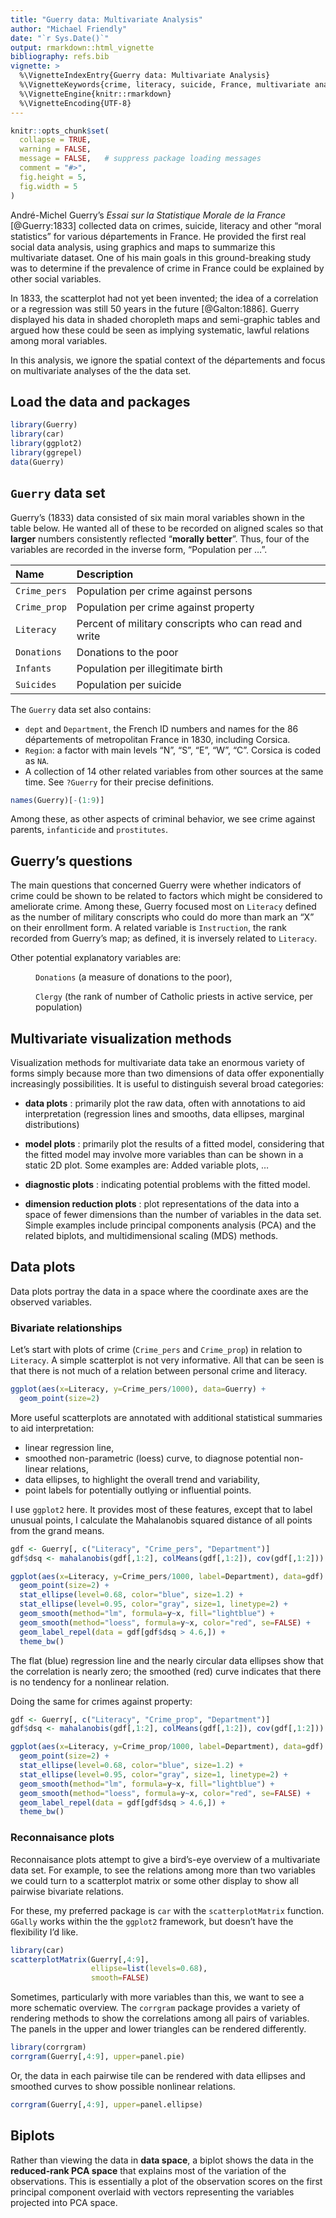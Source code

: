 ```yaml
---
title: "Guerry data: Multivariate Analysis"
author: "Michael Friendly"
date: "`r Sys.Date()`"
output: rmarkdown::html_vignette
bibliography: refs.bib
vignette: >
  %\VignetteIndexEntry{Guerry data: Multivariate Analysis}
  %\VignetteKeywords{crime, literacy, suicide, France, multivariate analysis}
  %\VignetteEngine{knitr::rmarkdown}
  %\VignetteEncoding{UTF-8}
---
```


```r
knitr::opts_chunk$set(
  collapse = TRUE,
  warning = FALSE,
  message = FALSE,   # suppress package loading messages
  comment = "#>",
  fig.height = 5,
  fig.width = 5
)
```

André-Michel Guerry's _Essai sur la Statistique Morale de la France_ [@Guerry:1833]
collected data on crimes, suicide, literacy and other "moral statistics" for various départements
in France. He provided the first real social data analysis, using graphics and maps to summarize this
multivariate dataset. One of his main goals in this ground-breaking study was to determine if the prevalence
of crime in France could be explained by other social variables.

In 1833, the scatterplot had not yet been invented; the idea of a correlation or a regression was still 50 years
in the future [@Galton:1886]. Guerry displayed his data in shaded choropleth maps and semi-graphic tables
and argued how these could be seen as implying systematic, lawful relations among moral variables.

In this analysis, we ignore the spatial context of the départements and focus on multivariate analyses of the
the data set.

## Load the data and packages

```r
library(Guerry)
library(car)
library(ggplot2)
library(ggrepel)
data(Guerry)
```

## `Guerry` data set

Guerry's (1833) data consisted of six main moral variables shown in the table below. 
He wanted all of these to be recorded on aligned scales so that **larger** numbers consistently
reflected "**morally better**". Thus, four of the variables are recorded in the inverse form,
"Population per ...".


| Name        | Description |
|:------------|:------------|
|`Crime_pers` | Population per crime against persons|
|`Crime_prop` | Population per crime against property|
|`Literacy`   | Percent of military conscripts who can read and write|
|`Donations`  | Donations to the poor|
|`Infants`    | Population per illegitimate birth|
|`Suicides`   | Population per suicide|

The `Guerry` data set also contains:

* `dept` and `Department`, the French ID numbers and names for the 86 départements of metropolitan France in 1830, including Corsica.
* `Region`: a factor with main levels "N", "S", "E", "W", "C". Corsica is coded as `NA`.
* A collection of 14 other related variables from other sources at the same time. See `?Guerry` for their precise definitions.

```r
names(Guerry)[-(1:9)]
```

Among these, as other aspects of criminal behavior,  we see crime against parents,  `infanticide` and `prostitutes`. 

## Guerry's questions

The main questions that concerned Guerry were whether indicators of crime could be shown to be related to factors
which might be considered to ameliorate crime. Among these, Guerry focused most on `Literacy` defined as the
number of military conscripts who could do more than mark an "X" on their enrollment form.
A related variable is `Instruction`, the rank recorded from Guerry's map;
as defined, it is inversely related to `Literacy`.

Other potential explanatory variables are:

: `Donations` (a measure of donations to the poor),

: `Clergy` (the rank of number of Catholic priests in active service, per population)


## Multivariate visualization methods

Visualization methods for multivariate data take an enormous variety of forms simply because more than two dimensions of data offer exponentially increasingly possibilities.  It is useful to distinguish several broad categories:

* __data plots__ : primarily plot the raw data, often with annotations to aid interpretation (regression lines and smooths, data ellipses, marginal distributions)

* __model plots__ : primarily plot the results of a fitted model, considering that
the fitted model may involve more variables than can be shown in a static 2D plot.
Some examples are: Added variable plots, ...

* __diagnostic plots__ : indicating potential problems with the fitted model.

* __dimension reduction plots__ : plot representations of the data into a space of fewer dimensions than the number of variables in the data set. Simple examples include principal components analysis (PCA) and the related biplots,
and multidimensional scaling (MDS) methods.

## Data plots

Data plots portray the data in a space where the coordinate axes are the observed variables.

### Bivariate relationships

Let's start with plots of crime (`Crime_pers` and `Crime_prop`) in relation to `Literacy`.
A simple scatterplot is not very informative. All that can be seen is that there is not much of a relation between personal crime and literacy.

```r
ggplot(aes(x=Literacy, y=Crime_pers/1000), data=Guerry) +
  geom_point(size=2) 

```


More useful scatterplots are annotated with additional
statistical summaries to aid interpretation:

* linear regression line,
* smoothed non-parametric (loess) curve, to diagnose potential non-linear relations,
* data ellipses, to highlight the overall trend and variability,
* point labels for potentially outlying or influential points.

I use `ggplot2` here.  It provides most of these features, except that
to label unusual points, I calculate the Mahalanobis squared distance
of all points from the grand means.

```r
gdf <- Guerry[, c("Literacy", "Crime_pers", "Department")]
gdf$dsq <- mahalanobis(gdf[,1:2], colMeans(gdf[,1:2]), cov(gdf[,1:2]))

ggplot(aes(x=Literacy, y=Crime_pers/1000, label=Department), data=gdf) +
  geom_point(size=2) +
  stat_ellipse(level=0.68, color="blue", size=1.2) +  
  stat_ellipse(level=0.95, color="gray", size=1, linetype=2) + 
  geom_smooth(method="lm", formula=y~x, fill="lightblue") +
  geom_smooth(method="loess", formula=y~x, color="red", se=FALSE) +
  geom_label_repel(data = gdf[gdf$dsq > 4.6,]) +
  theme_bw()
```

The flat (blue) regression line and the nearly circular data ellipses show that the correlation is nearly zero; the smoothed (red) curve indicates that there is no tendency for a nonlinear relation.

Doing the same for crimes against property:
```r
gdf <- Guerry[, c("Literacy", "Crime_prop", "Department")]
gdf$dsq <- mahalanobis(gdf[,1:2], colMeans(gdf[,1:2]), cov(gdf[,1:2]))

ggplot(aes(x=Literacy, y=Crime_prop/1000, label=Department), data=gdf) +
  geom_point(size=2) +
  stat_ellipse(level=0.68, color="blue", size=1.2) +  
  stat_ellipse(level=0.95, color="gray", size=1, linetype=2) + 
  geom_smooth(method="lm", formula=y~x, fill="lightblue") +
  geom_smooth(method="loess", formula=y~x, color="red", se=FALSE) +
  geom_label_repel(data = gdf[gdf$dsq > 4.6,]) +
  theme_bw()
```

### Reconnaisance plots

Reconnaisance plots attempt to give a bird's-eye overview of a multivariate data set.
For example, to see the relations among more than two variables we could turn to a
scatterplot matrix or some other display to show all pairwise bivariate relations. 


For these, my preferred package is `car` with the `scatterplotMatrix` function.
`GGally` works within the the `ggplot2` framework, but doesn't have the flexibility
I'd like.

```r
library(car)
scatterplotMatrix(Guerry[,4:9],
                  ellipse=list(levels=0.68), 
                  smooth=FALSE)
```

Sometimes, particularly with more variables than this, we want to see a more schematic overview.  The `corrgram` package provides a variety of rendering methods to show the correlations among all pairs of variables. The panels in the
upper and lower triangles can be rendered differently.

```r
library(corrgram)
corrgram(Guerry[,4:9], upper=panel.pie)
```
Or, the data in each pairwise tile can be rendered with data ellipses and
smoothed curves to show possible nonlinear relations.

```r
corrgram(Guerry[,4:9], upper=panel.ellipse)
```

## Biplots

Rather than viewing the data in **data space**, a biplot shows the data in the **reduced-rank PCA space** that explains most of the variation of the observations.  This is essentially a plot of the observation scores on the first principal component overlaid with vectors representing the variables projected into PCA space.


